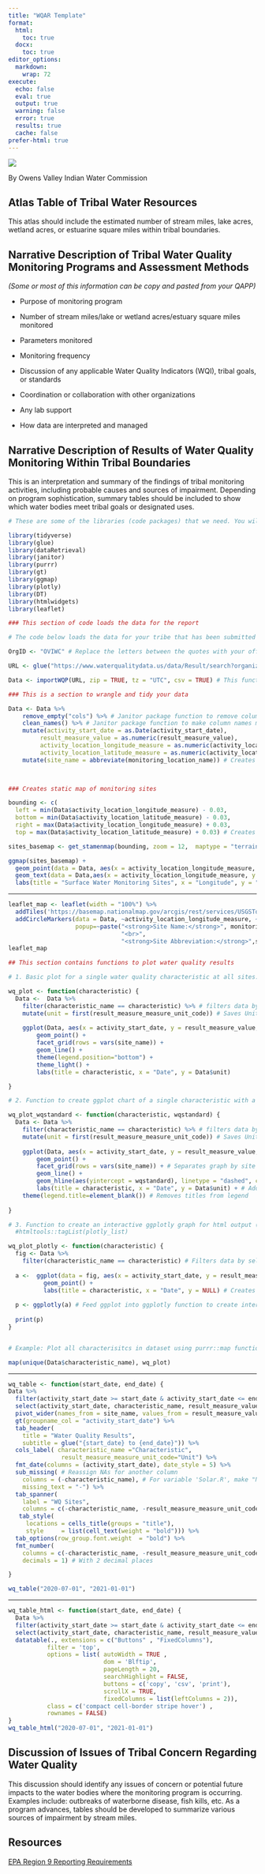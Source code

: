 ```yaml
---
title: "WQAR Template"
format:
  html:
    toc: true
  docx:
    toc: true
editor_options: 
  markdown: 
    wrap: 72
execute:
  echo: false
  eval: true
  output: true
  warning: false
  error: true
  results: true
  cache: false
prefer-html: true
---
```


![](http://www.oviwc.org/wp-content/uploads/2022/10/IMG_8054-scaled.jpg)

By Owens Valley Indian Water Commission

## Atlas Table of Tribal Water Resources

This atlas should include the estimated number of stream miles, lake
acres, wetland acres, or estuarine square miles within tribal
boundaries.

## Narrative Description of Tribal Water Quality Monitoring Programs and Assessment Methods

*(Some or most of this information can be copy and pasted from your
QAPP)*

-   Purpose of monitoring program

-   Number of stream miles/lake or wetland acres/estuary square miles
    monitored

-   Parameters monitored

-   Monitoring frequency

-   Discussion of any applicable Water Quality Indicators (WQI), tribal
    goals, or standards

-   Coordination or collaboration with other organizations

-   Any lab support

-   How data are interpreted and managed

## Narrative Description of Results of Water Quality Monitoring Within Tribal Boundaries

This is an interpretation and summary of the findings of tribal
monitoring activities, including probable causes and sources of
impairment. Depending on program sophistication, summary tables should
be included to show which water bodies meet tribal goals or designated
uses.

```r

# These are some of the libraries (code packages) that we need. You will need to install these. If you are using RStudio use Packages -> Install.

library(tidyverse)
library(glue)
library(dataRetrieval)
library(janitor)
library(purrr)
library(gt)
library(ggmap)
library(plotly)
library(DT)
library(htmlwidgets)
library(leaflet)
```

```r

### This section of code loads the data for the report 

# The code below loads the data for your tribe that has been submitted to the EPA via WQX/STORET. This data is retrieved from the Water Quality Portal (https://www.waterqualitydata.us)

OrgID <- "OVIWC" # Replace the letters between the quotes with your official Organization ID from WQX/Water Quality Portal. A list of the Organizational IDs can be found here: http://www.oviwc.org/wp-content/uploads/2022/10/TribalOrganizationIDs.xlsx

URL <- glue("https://www.waterqualitydata.us/data/Result/search?organization=", OrgID, "&mimeType=csv&zip=yes&dataProfile=resultPhysChem&providers=NWIS&providers=STEWARDS&providers=STORET") # This creates a URL specific to your Tribe's water quality data 

Data <- importWQP(URL, zip = TRUE, tz = "UTC", csv = TRUE) # This function from the USGS dataRetrival package pulls your data from the Water Quality Portal


```

```r

### This is a section to wrangle and tidy your data 

Data <- Data %>%
    remove_empty("cols") %>% # Janitor package function to remove columns with only NAs
    clean_names() %>% # Janitor package function to make column names more readable
    mutate(activity_start_date = as.Date(activity_start_date), 
         result_measure_value = as.numeric(result_measure_value),
         activity_location_longitude_measure = as.numeric(activity_location_longitude_measure),
         activity_location_latitude_measure = as.numeric(activity_location_latitude_measure)) %>% # Mutate function ensures key columns are the correct data class for analysis
    mutate(site_name = abbreviate(monitoring_location_name)) # Creates new column with shortened site names
    



```

```r

### Creates static map of monitoring sites 

bounding <- c(
  left = min(Data$activity_location_longitude_measure) - 0.03,
  bottom = min(Data$activity_location_latitude_measure) - 0.03,
  right = max(Data$activity_location_longitude_measure) + 0.03,
  top = max(Data$activity_location_latitude_measure) + 0.03) # Creates a lat long bounding box to download basemap tiles. Bounding plus and minus extras margins might have to be adjusted 

sites_basemap <- get_stamenmap(bounding, zoom = 12,  maptype = "terrain") # Downloads basemap tiles. Zoom may need to be adjusted. max zzom is 18, can take a long time to download

ggmap(sites_basemap) +
  geom_point(data = Data, aes(x = activity_location_longitude_measure, y = activity_location_latitude_measure), color = "black") + 
  geom_text(data = Data,aes(x = activity_location_longitude_measure, y = activity_location_latitude_measure, label = site_name), size = 3, color = "black", hjust = -0.25) + #hjust may need to be played with for readability
  labs(title = "Surface Water Monitoring Sites", x = "Longitude", y = "Latitude")

```

------------------------------------------------------------------------

```r

leaflet_map <- leaflet(width = "100%") %>%
  addTiles('https://basemap.nationalmap.gov/arcgis/rest/services/USGSTopo/MapServer/tile/{z}/{y}/{x}') %>% # basemaps can be changed to other OSM basemaps
  addCircleMarkers(data = Data, ~activity_location_longitude_measure, ~activity_location_latitude_measure, fillOpacity = 0.5, radius=3, color = "purple",
                   popup=~paste("<strong>Site Name:</strong>", monitoring_location_name,
                                "<br>",
                                "<strong>Site Abbreviation:</strong>",site_name))
leaflet_map
```

```r

## This section contains functions to plot water quality results

# 1. Basic plot for a single water quality characteristic at all sites. Input is just the characteristic, e.g. wq_plot("Temperature, water").

wq_plot <- function(characteristic) {
  Data <-  Data %>%
    filter(characteristic_name == characteristic) %>% # filters data by characteristic entered into function
    mutate(unit = first(result_measure_measure_unit_code)) # Saves Unit to plot on y axis 
  
    ggplot(Data, aes(x = activity_start_date, y = result_measure_value, color = site_name)) + 
        geom_point() +
        facet_grid(rows = vars(site_name)) +
        geom_line() +
        theme(legend.position="bottom") +
        theme_light() +
        labs(title = characteristic, x = "Date", y = Data$unit)

}

# 2. Function to create ggplot chart of a single characteristic with a water quality limit line. Inputs are a characteristic and a numeric standard, e.g. wq_plot_wqstandard("Turbidity", 25)

wq_plot_wqstandard <- function(characteristic, wqstandard) {
  Data <- Data %>%
    filter(characteristic_name == characteristic) %>% # filters data by characteristic entered into function
    mutate(unit = first(result_measure_measure_unit_code)) # Saves Unit to plot on y axis
  
    ggplot(Data, aes(x = activity_start_date, y = result_measure_value, color = site_name)) + 
        geom_point() +
        facet_grid(rows = vars(site_name)) + # Separates graph by site
        geom_line() +
        geom_hline(aes(yintercept = wqstandard), linetype = "dashed", color = "red") + # Creates line at WQ standard
        labs(title = characteristic, x = "Date", y = Data$unit) + # Adds unit to y axis (might not work)
    theme(legend.title=element_blank()) # Removes titles from legend 
        
}

# 3. Function to create an interactive ggplotly graph for html output (will not work with Word). Input is a characteristic, e.g. wq_plot_plotly("Turbidity"). To use purrr::map to print a list of all characteristics: plotly_list <- map(unique(Data$characteristic_name), wq_plot_plotly)
  #htmltools::tagList(plotly_list)

wq_plot_plotly <- function(characteristic) {
  fig <- Data %>%
    filter(characteristic_name == characteristic) # Filters data by select characteristic
 
  a <-  ggplot(data = fig, aes(x = activity_start_date, y = result_measure_value, color = site_name)) + 
          geom_point() +
          labs(title = characteristic, x = "Date", y = NULL) # Creates ggplot
        
  p <- ggplotly(a) # Feed ggplot into ggplotly function to create interactive chart
  
  print(p)
}


# Example: Plot all characterisitcs in dataset using purrr::map function

map(unique(Data$characteristic_name), wq_plot)

```

------------------------------------------------------------------------

```r


wq_table <- function(start_date, end_date) {
Data %>%
  filter(activity_start_date >= start_date & activity_start_date <= end_date) %>%
  select(activity_start_date, characteristic_name, result_measure_value, result_measure_measure_unit_code, site_name) %>%
  pivot_wider(names_from = site_name, values_from = result_measure_value) %>%
  gt(groupname_col = "activity_start_date") %>%
  tab_header(
    title = "Water Quality Results",
    subtitle = glue("{start_date} to {end_date}")) %>%
  cols_label( characteristic_name ="Characteristic",
               result_measure_measure_unit_code="Unit") %>%
  fmt_date(columns = (activity_start_date), date_style = 5) %>%
  sub_missing( # Reassign NAs for another column
    columns = (-characteristic_name), # For variable 'Solar.R', make "NA"s
    missing_text = "-") %>%
  tab_spanner(
    label = "WQ Sites",
    columns = c(-characteristic_name, -result_measure_measure_unit_code)) %>%
   tab_style(
     locations = cells_title(groups = "title"),
     style     = list(cell_text(weight = "bold"))) %>%
  tab_options(row_group.font.weight  = "bold") %>%
  fmt_number(
    columns = c(-characteristic_name, -result_measure_measure_unit_code), 
    decimals = 1) # With 2 decimal places

}

wq_table("2020-07-01", "2021-01-01")

```

------------------------------------------------------------------------

```r

wq_table_html <- function(start_date, end_date) {
  Data %>%
  filter(activity_start_date >= start_date & activity_start_date <= end_date) %>%
  select(activity_start_date, characteristic_name, result_measure_value, result_measure_measure_unit_code, site_name) %>%
  datatable(., extensions = c("Buttons" , "FixedColumns"),
           filter = 'top',
           options = list( autoWidth = TRUE , 
                           dom = 'Blftip',
                           pageLength = 20,
                           searchHighlight = FALSE,
                           buttons = c('copy', 'csv', 'print'),
                           scrollX = TRUE,
                           fixedColumns = list(leftColumns = 2)),
           class = c('compact cell-border stripe hover') ,
           rownames = FALSE)
}
wq_table_html("2020-07-01", "2021-01-01")
```

## Discussion of Issues of Tribal Concern Regarding Water Quality

This discussion should identify any issues of concern or potential
future impacts to the water bodies where the monitoring program is
occurring. Examples include: outbreaks of waterborne disease, fish
kills, etc. As a program advances, tables should be developed to
summarize various sources of impairment by stream miles.

## Resources

[EPA Region 9 Reporting
Requirements](https://www.epa.gov/tribal-pacific-sw/r9tribal106)

